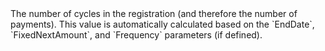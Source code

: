   

  
<ResponseField name="CycleNumber" type="integer" default="">    
The number of cycles in the registration (and therefore the number of payments).  
This value is automatically calculated based on the `EndDate`, `FixedNextAmount`, and `Frequency` parameters (if defined).   

<Expandable title="properties">  

</Expandable> 
</ResponseField>